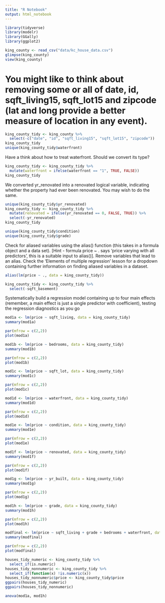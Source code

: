 ```yaml
---
title: "R Notebook"
output: html_notebook
---
```



```r
library(tidyverse)
library(modelr)
library(GGally)
library(ggplot2)
```


```r
king_county <- read_csv("data/kc_house_data.csv")
glimpse(king_county)
view(king_county)
```

# You might like to think about removing some or all of date, id, sqft_living15, sqft_lot15 and zipcode (lat and long provide a better measure of location in any event).
```r
king_county_tidy <- king_county %>% 
  select(-c("date", "id", "sqft_living15", "sqft_lot15", "zipcode"))
king_county_tidy
unique(king_county_tidy$waterfront)
```

Have a think about how to treat waterfront. Should we convert its type?
```r
king_county_tidy <- king_county_tidy %>% 
  mutate(waterfront = ifelse(waterfront == "1", TRUE, FALSE))
king_county_tidy
```

We converted yr_renovated into a renovated logical variable, indicating whether the property had ever been renovated. You may wish to do the same.
```r
unique(king_county_tidy$yr_renovated)
king_county_tidy <- king_county_tidy %>% 
  mutate(renovated = ifelse(yr_renovated == 0, FALSE, TRUE)) %>% 
  select(-yr_renovated)
king_county_tidy
```


```r
unique(king_county_tidy$condition)
unique(king_county_tidy$grade)
```

Check for aliased variables using the alias() function (this takes in a formula object and a data set). [Hint - formula price ~ . says ‘price varying with all predictors’, this is a suitable input to alias()]. Remove variables that lead to an alias. Check the ‘Elements of multiple regression’ lesson for a dropdown containing further information on finding aliased variables in a dataset.

```r
alias(lm(price ~ ., data = king_county_tidy))
```

```r
king_county_tidy <- king_county_tidy %>% 
  select(-sqft_basement)
```



Systematically build a regression model containing up to four main effects (remember, a main effect is just a single predictor with coefficient), testing the regression diagnostics as you go
```r
mod1a <- lm(price ~ sqft_living, data = king_county_tidy)
summary(mod1a)
```

```r
par(mfrow = c(2,2))
plot(mod1a)
```

```r
mod1b <- lm(price ~ bedrooms, data = king_county_tidy)
summary(mod1b)
```

```r
par(mfrow = c(2,2))
plot(mod1b)
```


```r
mod1c <- lm(price ~ sqft_lot, data = king_county_tidy)
summary(mod1c)
```
```r
par(mfrow = c(2,2))
plot(mod1c)
```



```r
mod1d <- lm(price ~ waterfront, data = king_county_tidy)
summary(mod1d)
```
```r
par(mfrow = c(2,2))
plot(mod1d)
```


```r
mod1e <- lm(price ~ condition, data = king_county_tidy)
summary(mod1e)
```

```r
par(mfrow = c(2,2))
plot(mod1e)
```

```r
mod1f <- lm(price ~ renovated, data = king_county_tidy)
summary(mod1f)
```
```r
par(mfrow = c(2,2))
plot(mod1f)
```

```r
mod1g <- lm(price ~ yr_built, data = king_county_tidy)
summary(mod1g)
```
```r
par(mfrow = c(2,2))
plot(mod1g)
```

```r
mod1h <- lm(price ~ grade, data = king_county_tidy)
summary(mod1h)
```

```r
par(mfrow = c(2,2))
plot(mod1h)
```


```r
modfinal <- lm(price ~ sqft_living + grade + bedrooms + waterfront, data = king_county_tidy)
summary(modfinal)
```

```r
par(mfrow = c(2,2))
plot(modfinal)
```





```r
houses_tidy_numeric <- king_county_tidy %>%
  select_if(is.numeric)
houses_tidy_nonnumeric <- king_county_tidy %>%
  select_if(function(x) !is.numeric(x))
houses_tidy_nonnumeric$price <- king_county_tidy$price
ggpairs(houses_tidy_numeric)
ggpairs(houses_tidy_nonnumeric)
```

```r
anova(mod1a, mod1h)
```